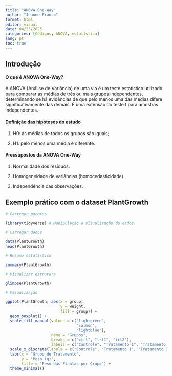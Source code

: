 ---
title: "ANOVA One-Way"
author: "Jeanne Franco"
format: html
editor: visual
date: 04/23/2025
categories: [Códigos, ANOVA, estatística]
lang: pt
toc: true
---

## Introdução

#### **O que é ANOVA One-Way?**

A ANOVA (Análise de Variância) de uma via é um teste estatístico utilizado para comparar as médias de três ou mais grupos independentes, determinando se há evidências de que pelo menos uma das médias difere significativamente das demais. É uma extensão do teste t para amostras independentes.

#### **Definição das hipóteses do estudo**

1.  H0: as médias de todos os grupos são iguais;

2.  H1: pelo menos uma média é diferente.

#### **Pressupostos da ANOVA One-Way**

1.  Normalidade dos resíduos.

2.  Homogeneidade de variâncias (homocedasticidade).

3.  Independência das observações.

## Exemplo prático com o dataset PlantGrowth

```{r, message=FALSE, warning=FALSE}
# Carregar pacotes

library(tidyverse) # Manipulação e visualização de dados

# Carregar dados

data(PlantGrowth)
head(PlantGrowth)

# Resumo estatístico

summary(PlantGrowth)

# Visualizar estrutura

glimpse(PlantGrowth)

# Visualização 

ggplot(PlantGrowth, aes(x = group, 
                        y = weight, 
                        fill = group)) +
  geom_boxplot() +
  scale_fill_manual(values = c("lightgreen", 
                               "salmon", 
                               "lightblue"),
                    name = "Grupos",
                    breaks = c("ctrl", "trt1", "trt2"),
                    labels = c("Controle", "Tratamento 1", "Tratamento 2")) +
  scale_x_discrete(labels = c("Controle", "Tratamento 1", "Tratamento 2")) +
  labs(x = "Grupo de Tratamento",
       y = "Peso (g)",
       title = "Peso das Plantas por Grupo") +
  theme_minimal()

```

### 
